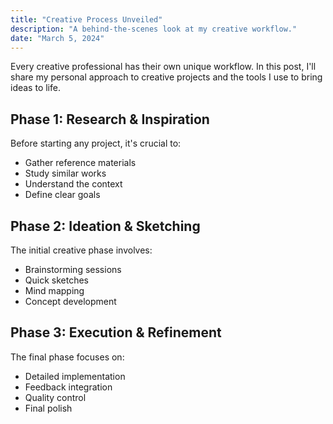 ```yaml
---
title: "Creative Process Unveiled"
description: "A behind-the-scenes look at my creative workflow."
date: "March 5, 2024"
---
```


Every creative professional has their own unique workflow. In this post, I'll share my personal approach to creative projects and the tools I use to bring ideas to life.

## Phase 1: Research & Inspiration

Before starting any project, it's crucial to:
- Gather reference materials
- Study similar works
- Understand the context
- Define clear goals

## Phase 2: Ideation & Sketching

The initial creative phase involves:
- Brainstorming sessions
- Quick sketches
- Mind mapping
- Concept development

## Phase 3: Execution & Refinement

The final phase focuses on:
- Detailed implementation
- Feedback integration
- Quality control
- Final polish